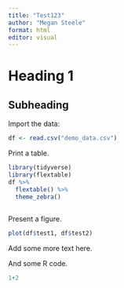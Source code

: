 ```yaml
---
title: "Test123"
author: "Megan Steele"
format: html
editor: visual
---
```


# Heading 1

## Subheading

Import the data:

```r
df <- read.csv("demo_data.csv")

```

Print a table.

```r
library(tidyverse)
library(flextable)
df %>%
  flextable() %>%
  theme_zebra()
  
```

Present a figure.

```r
plot(df$test1, df$test2)
```

Add some more text here.

And some R code.

```r
1+2
```

